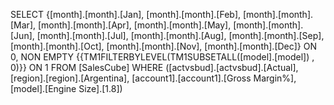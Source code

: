 SELECT {[month].[month].[Jan], [month].[month].[Feb], [month].[month].[Mar], [month].[month].[Apr], [month].[month].[May], [month].[month].[Jun], [month].[month].[Jul], [month].[month].[Aug], [month].[month].[Sep], [month].[month].[Oct], [month].[month].[Nov], [month].[month].[Dec]} ON 0, NON EMPTY {{TM1FILTERBYLEVEL(TM1SUBSETALL([model].[model]) , 0)}} ON 1 FROM [SalesCube] WHERE ([actvsbud].[actvsbud].[Actual], [region].[region].[Argentina], [account1].[account1].[Gross Margin%], [model].[Engine Size].[1.8])